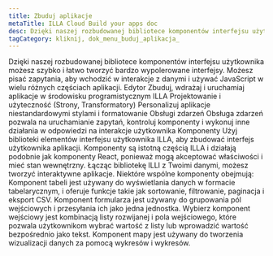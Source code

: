 ```yaml
---
title: Zbuduj aplikacje
metaTitle: ILLA Cloud Build your apps doc
desc: Dzięki naszej rozbudowanej bibliotece komponentów interfejsu użytkownika możesz szybko i łatwo stworzyć wysoce wypolerowane interfejsy z chmurą ILLA.
tagCategory: kliknij, dok_menu_buduj_aplikacja_
---
```


Dzięki naszej rozbudowanej bibliotece komponentów interfejsu użytkownika możesz szybko i łatwo tworzyć bardzo wypolerowane interfejsy. Możesz pisać zapytania, aby wchodzić w interakcje z danymi i używać JavaScript w wielu różnych częściach aplikacji.
Edytor
Zbuduj, wdrażaj i uruchamiaj aplikacje w środowisku programistycznym ILLA 
Projektowanie i użyteczność (Strony, Transformatory)
Personalizuj aplikacje niestandardowymi stylami i formatowanie
Obsługi zdarzeń 
Obsługa zdarzeń pozwala na uruchamianie zapytań, kontroluj komponenty i wykonuj inne działania w odpowiedzi na interakcje użytkownika
Komponenty
Użyj biblioteki elementów interfejsu użytkownika ILLA, aby zbudować interfejs użytkownika aplikacji.
Komponenty są istotną częścią ILLA i działają podobnie jak komponenty React, ponieważ mogą akceptować właściwości i mieć stan wewnętrzny. Łącząc bibliotekę ILLI z Twoimi danymi, możesz tworzyć interaktywne aplikacje.
Niektóre wspólne komponenty obejmują:
Komponent tabeli jest używany do wyświetlania danych w formacie tabelarycznym, i oferuje funkcje takie jak sortowanie, filtrowanie, paginacja i eksport CSV. 
Komponent formularza jest używany do grupowania pól wejściowych i przesyłania ich jako jedna jednostka. 
Wybierz komponent wejściowy jest kombinacją listy rozwijanej i pola wejściowego, które pozwala użytkownikom wybrać wartość z listy lub wprowadzić wartość bezpośrednio jako tekst. 
Komponent mapy jest używany do tworzenia wizualizacji danych za pomocą wykresów i wykresów.

